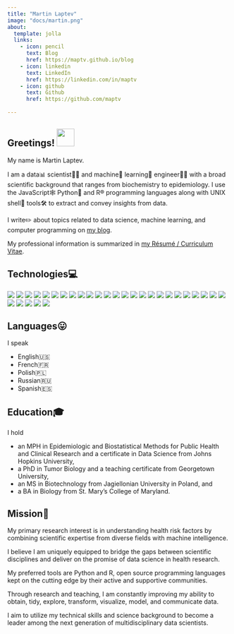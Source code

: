 ```yaml
---
title: "Martin Laptev"
image: "docs/martin.png"
about:
  template: jolla
  links:
    - icon: pencil
      text: Blog
      href: https://maptv.github.io/blog
    - icon: linkedin
      text: LinkedIn
      href: https://linkedin.com/in/maptv
    - icon: github
      text: Github
      href: https://github.com/maptv
      
---
```


## Greetings! <img src="docs/wave.gif" width="40px"/>

My name is Martin Laptev.

I am a data📊 scientist👨‍🔬 and machine🤖 learning🧠 engineer👨‍💻 with a broad scientific background that ranges from biochemistry to epidemiology. I use the JavaScript🕸 Python🐍 and R®️ programming languages along with UNIX shell🐚 tools🛠 to extract and convey insights from data.

I write✏️ about topics related to data science, machine learning, and computer programming on <a href = "blog.html">my blog</a><i class="fa fa-pencil-alt"></i>.

My professional information is summarized in <a href = "https://mskar.github.io/cv">my Résumé / Curriculum Vitae</a><i class="fa fa-address-card"></i>.

## Technologies💻

![](https://img.shields.io/badge/-Anaconda-informational?style=flat&logo=Anaconda&logoColor=white&color=2bbc8a) ![](https://img.shields.io/badge/-Bash-informational?style=flat&logo=gnu-bash&logoColor=white&color=2bbc8a) ![](https://img.shields.io/badge/-DataSpell-informational?style=flat&logo=jetbrains&logoColor=white&color=2bbc8a) ![](https://img.shields.io/badge/-GIMP-informational?style=flat&logo=gimp&logoColor=white&color=2bbc8a) ![](https://img.shields.io/badge/-Git-informational?style=flat&logo=git&logoColor=white&color=2bbc8a) ![](https://img.shields.io/badge/-GNU-informational?style=flat&logo=gnu&logoColor=white&color=2bbc8a) ![](https://img.shields.io/badge/-Homebrew-informational?style=flat&logo=homebrew&logoColor=white&color=2bbc8a) ![](https://img.shields.io/badge/-Inkscape-informational?style=flat&logo=inkscape&logoColor=white&color=2bbc8a) ![](https://img.shields.io/badge/-JavaScript-informational?style=flat&logo=javascript&logoColor=white&color=2bbc8a) ![](https://img.shields.io/badge/-Jupyter-informational?style=flat&logo=jupyter&logoColor=white&color=2bbc8a) ![](https://img.shields.io/badge/-Keras-informational?style=flat&logo=keras&logoColor=white&color=2bbc8a) ![](https://img.shields.io/badge/-Linux-informational?style=flat&logo=linux&logoColor=white&color=2bbc8a) ![](https://img.shields.io/badge/-macOS-informational?style=flat&logo=macos&logoColor=white&color=2bbc8a) ![](https://img.shields.io/badge/-Miniforge-informational?style=flat&logo=conda-forge&logoColor=white&color=2bbc8a) ![](https://img.shields.io/badge/-Neovim-informational?style=flat&logo=neovim&logoColor=white&color=2bbc8a) ![](https://img.shields.io/badge/-NumPy-informational?style=flat&logo=numpy&logoColor=white&color=2bbc8a) ![](https://img.shields.io/badge/-Pandas-informational?style=flat&logo=pandas&logoColor=white&color=2bbc8a) ![](https://img.shields.io/badge/-PyCharm-informational?style=flat&logo=pycharm&logoColor=white&color=2bbc8a) ![](https://img.shields.io/badge/-Python-informational?style=flat&logo=python&logoColor=white&color=2bbc8a) ![](https://img.shields.io/badge/-PyTorch-informational?style=flat&logo=pytorch&logoColor=white&color=2bbc8a) ![](https://img.shields.io/badge/-React-informational?style=flat&logo=react&logoColor=white&color=2bbc8a) ![](https://img.shields.io/badge/-R-informational?style=flat&logo=r&logoColor=white&color=2bbc8a) ![](https://img.shields.io/badge/-RStudio-informational?style=flat&logo=rstudio&logoColor=white&color=2bbc8a) ![](https://img.shields.io/badge/-Sklearn-informational?style=flat&logo=scikit-learn&logoColor=white&color=2bbc8a) ![](https://img.shields.io/badge/-SciPy-informational?style=flat&logo=scipy&logoColor=white&color=2bbc8a) ![](https://img.shields.io/badge/-Spacemacs-informational?style=flat&logo=spacemacs&logoColor=white&color=2bbc8a) ![](https://img.shields.io/badge/-TensorFlow-informational?style=flat&logo=tensorflow&logoColor=white&color=2bbc8a) ![](https://img.shields.io/badge/-TypeScript-informational?style=flat&logo=typescript&logoColor=white&color=2bbc8a) ![](https://img.shields.io/badge/-Vim-informational?style=flat&logo=vim&logoColor=white&color=2bbc8a) ![](https://img.shields.io/badge/-WebStorm-informational?style=flat&logo=webstorm&logoColor=white&color=2bbc8a)

## Languages😛

I speak

-   English🇺🇸
-   French🇫🇷
-   Polish🇵🇱
-   Russian🇷🇺
-   Spanish🇪🇸

## Education🎓

I hold

-   an MPH in Epidemiologic and Biostatistical Methods for Public Health and Clinical Research and a certificate in Data Science from Johns Hopkins University,
-   a PhD in Tumor Biology and a teaching certificate from Georgetown University,
-   an MS in Biotechnology from Jagiellonian University in Poland, and
-   a BA in Biology from St. Mary's College of Maryland.

## Mission🚀

My primary research interest is in understanding health risk factors by combining scientific expertise from diverse fields with machine intelligence.

I believe I am uniquely equipped to bridge the gaps between scientific disciplines and deliver on the promise of data science in health research.

My preferred tools are Python and R, open source programming languages kept on the cutting edge by their active and supportive communities.

Through research and teaching, I am constantly improving my ability to obtain, tidy, explore, transform, visualize, model, and communicate data.

I aim to utilize my technical skills and science background to become a leader among the next generation of multidisciplinary data scientists.
